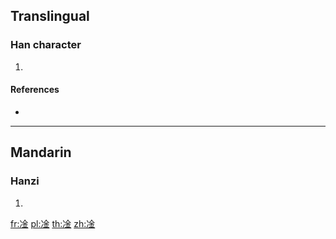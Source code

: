 ==Translingual==

===Han character===
{{Han char|rn=15|rad=冫|as=08|sn=10|four=38119|canj=IMC|ids=⿰冫金}}

# {{defn|Han|sort=冫08}}

====References====
* {{Han ref|kx=0133.011|hdz=10299.050|uh=51CE|ud=20942|bh=D0E5|bd=53477}}

----

==Mandarin==

===Hanzi===
{{cmn-hanzi|pin=[[gàn]] ([[gan4]])|wg=kan<sup>4</sup>}}

# {{defn|lang=cmn|sort=冫08}}

[[fr:凎]]
[[pl:凎]]
[[th:凎]]
[[zh:凎]]